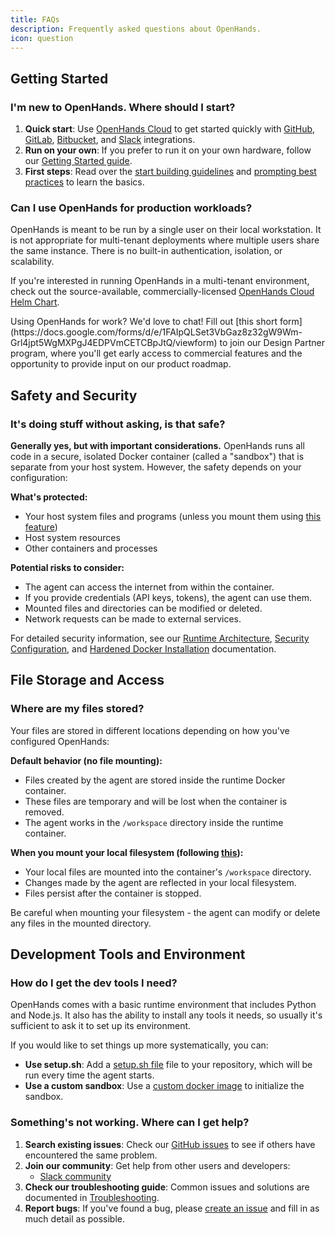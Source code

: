 ```yaml
---
title: FAQs
description: Frequently asked questions about OpenHands.
icon: question
---
```


## Getting Started

### I'm new to OpenHands. Where should I start?

1. **Quick start**: Use [OpenHands Cloud](/openhands/usage/cloud/openhands-cloud) to get started quickly with
  [GitHub](/openhands/usage/cloud/github-installation), [GitLab](/openhands/usage/cloud/gitlab-installation),
  [Bitbucket](/openhands/usage/cloud/bitbucket-installation),
  and [Slack](/openhands/usage/cloud/slack-installation) integrations.
2. **Run on your own**: If you prefer to run it on your own hardware, follow our [Getting Started guide](/openhands/usage/run-openhands/local-setup).
3. **First steps**: Read over the [start building guidelines](/openhands/usage/start-building) and
  [prompting best practices](/openhands/usage/tips/prompting-best-practices) to learn the basics.

### Can I use OpenHands for production workloads?

OpenHands is meant to be run by a single user on their local workstation. It is not appropriate for multi-tenant
deployments where multiple users share the same instance. There is no built-in authentication, isolation, or scalability.

If you're interested in running OpenHands in a multi-tenant environment, check out the source-available,
commercially-licensed [OpenHands Cloud Helm Chart](https://github.com/all-Hands-AI/OpenHands-cloud).

<Info>
Using OpenHands for work? We'd love to chat! Fill out
[this short form](https://docs.google.com/forms/d/e/1FAIpQLSet3VbGaz8z32gW9Wm-Grl4jpt5WgMXPgJ4EDPVmCETCBpJtQ/viewform)
to join our Design Partner program, where you'll get early access to commercial features and the opportunity to provide
input on our product roadmap.
</Info>

## Safety and Security

### It's doing stuff without asking, is that safe?

**Generally yes, but with important considerations.** OpenHands runs all code in a secure, isolated Docker container
(called a "sandbox") that is separate from your host system. However, the safety depends on your configuration:

**What's protected:**
- Your host system files and programs (unless you mount them using [this feature](/openhands/usage/runtimes/docker#connecting-to-your-filesystem))
- Host system resources
- Other containers and processes

**Potential risks to consider:**
- The agent can access the internet from within the container.
- If you provide credentials (API keys, tokens), the agent can use them.
- Mounted files and directories can be modified or deleted.
- Network requests can be made to external services.

For detailed security information, see our [Runtime Architecture](/openhands/usage/architecture/runtime),
[Security Configuration](/openhands/usage/advanced/configuration-options#security-configuration),
and [Hardened Docker Installation](/openhands/usage/runtimes/docker#hardened-docker-installation) documentation.

## File Storage and Access

### Where are my files stored?

Your files are stored in different locations depending on how you've configured OpenHands:

**Default behavior (no file mounting):**
- Files created by the agent are stored inside the runtime Docker container.
- These files are temporary and will be lost when the container is removed.
- The agent works in the `/workspace` directory inside the runtime container.

**When you mount your local filesystem (following [this](/openhands/usage/runtimes/docker#connecting-to-your-filesystem)):**
- Your local files are mounted into the container's `/workspace` directory.
- Changes made by the agent are reflected in your local filesystem.
- Files persist after the container is stopped.

<Warning>
Be careful when mounting your filesystem - the agent can modify or delete any files in the mounted directory.
</Warning>

## Development Tools and Environment

### How do I get the dev tools I need?

OpenHands comes with a basic runtime environment that includes Python and Node.js.
It also has the ability to install any tools it needs, so usually it's sufficient to ask it to set up its environment.

If you would like to set things up more systematically, you can:
- **Use setup.sh**: Add a [setup.sh file](/openhands/usage/customization/repository#setup-script) file to
  your repository, which will be run every time the agent starts.
- **Use a custom sandbox**: Use a [custom docker image](/openhands/usage/advanced/custom-sandbox-guide) to initialize the sandbox.

### Something's not working. Where can I get help?

1. **Search existing issues**: Check our [GitHub issues](https://github.com/All-Hands-AI/OpenHands/issues) to see if
  others have encountered the same problem.
2. **Join our community**: Get help from other users and developers:
   - [Slack community](https://dub.sh/openhands)
3. **Check our troubleshooting guide**: Common issues and solutions are documented in
  [Troubleshooting](/openhands/usage/troubleshooting/troubleshooting).
4. **Report bugs**: If you've found a bug, please [create an issue](https://github.com/All-Hands-AI/OpenHands/issues/new)
  and fill in as much detail as possible.
